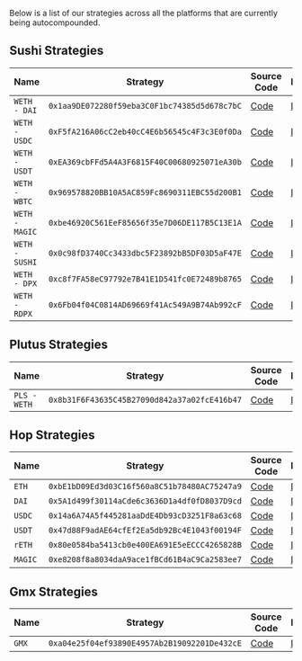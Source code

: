 Below is a list of our strategies across all the platforms that are currently being autocompounded.

## Sushi Strategies

| Name           | Strategy                                     | Source Code                                                                                                                      | Explorer                                                                            |
| -------------- | -------------------------------------------- | -------------------------------------------------------------------------------------------------------------------------------- | ----------------------------------------------------------------------------------- |
| `WETH - DAI`   | `0x1aa9DE072280f59eba3C0F1bc74385d5d678c7bC` | [Code](https://github.com/Contrax-co/contrax-smart-contracts/blob/main/contracts/strategies/sushi/strategy-sushi-weth-dai.sol)   | [Link](https://arbiscan.io/address/0x1aa9DE072280f59eba3C0F1bc74385d5d678c7bC#code) |
| `WETH - USDC`  | `0xF5fA216A06cC2eb40cC4E6b56545c4F3c3E0f0Da` | [Code](https://github.com/Contrax-co/contrax-smart-contracts/blob/main/contracts/strategies/sushi/strategy-sushi-weth-usdc.sol)  | [Link](https://arbiscan.io/address/0xf5fa216a06cc2eb40cc4e6b56545c4f3c3e0f0da#code) |
| `WETH - USDT`  | `0xEA369cbFFd5A4A3F6815F40C00680925071eA30b` | [Code](https://github.com/Contrax-co/contrax-smart-contracts/blob/main/contracts/strategies/sushi/strategy-sushi-weth-usdt.sol)  | [Link](https://arbiscan.io/address/0xea369cbffd5a4a3f6815f40c00680925071ea30b#code) |
| `WETH - WBTC`  | `0x969578820BB10A5AC859Fc8690311EBC55d200B1` | [Code](https://github.com/Contrax-co/contrax-smart-contracts/blob/main/contracts/strategies/sushi/strategy-sushi-weth-wbtc.sol)  | [Link](https://arbiscan.io/address/0x969578820BB10A5AC859Fc8690311EBC55d200B1#code) |
| `WETH - MAGIC` | `0xbe46920C561EeF85656f35e7D06DE117B5C13E1A` | [Code](https://github.com/Contrax-co/contrax-smart-contracts/blob/main/contracts/strategies/sushi/strategy-sushi-weth-magic.sol) | [Link](https://arbiscan.io/address/0xbe46920c561eef85656f35e7d06de117b5c13e1a#code) |
| `WETH - SUSHI` | `0x0c98fD3740Cc3433dbc5F23892bB5DF03D5aF47E` | [Code](https://github.com/Contrax-co/contrax-smart-contracts/blob/main/contracts/strategies/sushi/strategy-sushi-weth-sushi.sol) | [Link](https://arbiscan.io/address/0x0c98fd3740cc3433dbc5f23892bb5df03d5af47e#code) |
| `WETH - DPX`   | `0xc8f7FA58eC97792e7B41E1D541fc0E72489b8765` | [Code](https://github.com/Contrax-co/contrax-smart-contracts/blob/main/contracts/strategies/sushi/strategy-sushi-weth-dpx.sol)   | [Link](https://arbiscan.io/address/0xc8f7fa58ec97792e7b41e1d541fc0e72489b8765#code) |
| `WETH - RDPX`  | `0x6Fb04f04C0814AD69669f41Ac549A9B74Ab992cF` | [Code](https://github.com/Contrax-co/contrax-smart-contracts/blob/main/contracts/strategies/sushi/strategy-sushi-weth-rdpx.sol)  | [Link](https://arbiscan.io/address/0x6fb04f04c0814ad69669f41ac549a9b74ab992cf#code) |

## Plutus Strategies

| Name         | Strategy                                     | Source Code                                                                                                                      | Explorer                                                                            |
| ------------ | -------------------------------------------- | -------------------------------------------------------------------------------------------------------------------------------- | ----------------------------------------------------------------------------------- |
| `PLS - WETH` | `0x8b31F6F43635C45B27090d842a37a02fcE416b47` | [Code](https://github.com/Contrax-co/contrax-smart-contracts/blob/main/contracts/strategies/plutus/strategy-plutus-pls-weth.sol) | [Link](https://arbiscan.io/address/0x8b31f6f43635c45b27090d842a37a02fce416b47#code) |

## Hop Strategies

| Name    | Strategy                                     | Source Code                                                                                                             | Explorer                                                                             |
| ------- | -------------------------------------------- | ----------------------------------------------------------------------------------------------------------------------- | ------------------------------------------------------------------------------------ |
| `ETH`   | `0xbE1bD09Ed3d03C16f560a8C51b78480AC75247a9` | [Code](https://github.com/Contrax-co/contrax-smart-contracts/blob/main/contracts/strategies/hop/strategy-hop-weth.sol)  | [Link](https://arbiscan.io/address/0xbe1bd09ed3d03c16f560a8c51b78480ac75247a9#code)  |
| `DAI`   | `0x5A1d499f30114aCde6c3636D1a4df0fD8037D9cd` | [Code](https://github.com/Contrax-co/contrax-smart-contracts/blob/main/contracts/strategies/hop/strategy-hop-dai.sol)   | [Link](https://arbiscan.io/address/0x5a1d499f30114acde6c3636d1a4df0fd8037d9cd#code)  |
| `USDC`  | `0x14a6A74A5f445281aaDdE4Db93cD3251F8a63c68` | [Code](https://github.com/Contrax-co/contrax-smart-contracts/blob/main/contracts/strategies/hop/strategy-hop-usdc.sol)  | [Link](https://arbiscan.io/address/0x14a6a74a5f445281aadde4db93cd3251f8a63c68#code)  |
| `USDT`  | `0x47d88F9adAE64cfEf2Ea5db92Bc4E1043f00194F` | [Code](https://github.com/Contrax-co/contrax-smart-contracts/blob/main/contracts/strategies/hop/strategy-hop-usdt.sol)  | [Link](https://arbiscan.io/address/0x47d88f9adae64cfef2ea5db92bc4e1043f00194f#code)  |
| `rETH`  | `0x80e0584ba5413cb0e400EA691E5eECCC4265828B` | [Code](https://github.com/Contrax-co/contrax-smart-contracts/blob/main/contracts/strategies/hop/strategy-hop-reth.sol)  | [Link](https://arbiscan.io/address/0x80e0584ba5413cb0e400EA691E5eECCC4265828B#code)  |
| `MAGIC` | `0xe8208f8a8034daA9ace1fBCd61B4aC9Ca2583ee7` | [Code](https://github.com/Contrax-co/contrax-smart-contracts/blob/main/contracts/strategies/hop/strategy-hop-magic.sol) | [Link](https://arbiscan.io/address/0xe8208f8a8034daA9ace1fBCd61B4aC9Ca2583ee7f#code) |

## Gmx Strategies

| Name  | Strategy                                     | Source Code                                                                                                                                             | Explorer                                                                            |
| ----- | -------------------------------------------- | ------------------------------------------------------------------------------------------------------------------------------------------------------- | ----------------------------------------------------------------------------------- |
| `GMX` | `0xa04e25f04ef93890E4957Ab2B19092201De432cE` | [Code](https://github.com/Contrax-co/contrax-smart-contracts/blob/main/contracts/strategies/gmx/gmx-farm-bases/strategy-gmx-single-sided-farm-base.sol) | [Link](https://arbiscan.io/address/0xa04e25f04ef93890E4957Ab2B19092201De432cE#code) |
